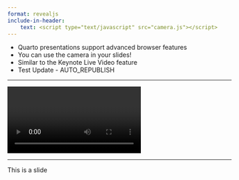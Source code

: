 ```yaml
---
format: revealjs
include-in-header:
    text: <script type="text/javascript" src="camera.js"></script>
---
```


- Quarto presentations support advanced browser features
- You can use the camera in your slides!
- Similar to the Keynote Live Video feature
- Test Update - AUTO_REPUBLISH

---

<video data-autoplay id="video">
</video>

<script>
startCam();
</script>

---

This is a slide
